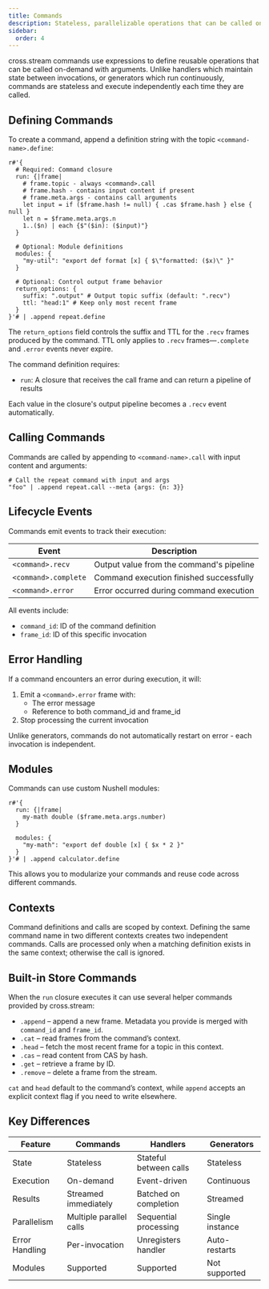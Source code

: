 ```yaml
---
title: Commands
description: Stateless, parallelizable operations that can be called on-demand with streaming results
sidebar:
  order: 4
---
```



cross.stream commands use <Link to="nu" /> expressions to define reusable
operations that can be called on-demand with arguments. Unlike handlers which
maintain state between invocations, or generators which run continuously,
commands are stateless and execute independently each time they are called.

## Defining Commands

To create a command, append a definition string with the topic
`<command-name>.define`:

```nushell
r#'{
  # Required: Command closure
  run: {|frame|
    # frame.topic - always <command>.call
    # frame.hash - contains input content if present
    # frame.meta.args - contains call arguments
    let input = if ($frame.hash != null) { .cas $frame.hash } else { null }
    let n = $frame.meta.args.n
    1..($n) | each {$"($in): ($input)"}
  }

  # Optional: Module definitions
  modules: {
    "my-util": "export def format [x] { $\"formatted: ($x)\" }"
  }

  # Optional: Control output frame behavior
  return_options: {
    suffix: ".output" # Output topic suffix (default: ".recv")
    ttl: "head:1" # Keep only most recent frame
  }
}'# | .append repeat.define
```

The `return_options` field controls the suffix and TTL for the `.recv` frames
produced by the command. TTL only applies to `.recv` frames—`.complete` and
`.error` events never expire.

The command definition requires:

- `run`: A closure that receives the call frame and can return a pipeline of
  results

Each value in the closure's output pipeline becomes a `.recv` event
automatically.

## Calling Commands

Commands are called by appending to `<command-name>.call` with input content and
arguments:

```nushell
# Call the repeat command with input and args
"foo" | .append repeat.call --meta {args: {n: 3}}
```

## Lifecycle Events

Commands emit events to track their execution:

| Event                | Description                              |
| -------------------- | ---------------------------------------- |
| `<command>.recv`     | Output value from the command's pipeline |
| `<command>.complete` | Command execution finished successfully  |
| `<command>.error`    | Error occurred during command execution  |

All events include:

- `command_id`: ID of the command definition
- `frame_id`: ID of this specific invocation

## Error Handling

If a command encounters an error during execution, it will:

1. Emit a `<command>.error` frame with:
   - The error message
   - Reference to both command_id and frame_id
2. Stop processing the current invocation

Unlike generators, commands do not automatically restart on error - each
invocation is independent.

## Modules

Commands can use custom Nushell modules:

```nushell
r#'{
  run: {|frame|
    my-math double ($frame.meta.args.number)
  }

  modules: {
    "my-math": "export def double [x] { $x * 2 }"
  }
}'# | .append calculator.define
```

This allows you to modularize your commands and reuse code across different commands.

## Contexts

Command definitions and calls are scoped by context. Defining the same command
name in two different contexts creates two independent commands. Calls are
processed only when a matching definition exists in the same context;
otherwise the call is ignored.

## Built-in Store Commands

When the `run` closure executes it can use several helper commands provided by
cross.stream:

- `.append` – append a new frame. Metadata you provide is merged with
  `command_id` and `frame_id`.
- `.cat` – read frames from the command’s context.
- `.head` – fetch the most recent frame for a topic in this context.
- `.cas` – read content from CAS by hash.
- `.get` – retrieve a frame by ID.
- `.remove` – delete a frame from the stream.

`cat` and `head` default to the command’s context, while `append` accepts an
explicit context flag if you need to write elsewhere.

## Key Differences

| Feature        | Commands                | Handlers               | Generators      |
| -------------- | ----------------------- | ---------------------- | --------------- |
| State          | Stateless               | Stateful between calls | Stateless       |
| Execution      | On-demand               | Event-driven           | Continuous      |
| Results        | Streamed immediately    | Batched on completion  | Streamed        |
| Parallelism    | Multiple parallel calls | Sequential processing  | Single instance |
| Error Handling | Per-invocation          | Unregisters handler    | Auto-restarts   |
| Modules        | Supported               | Supported              | Not supported   |

